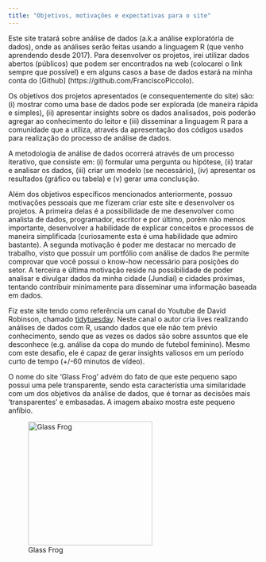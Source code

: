 ```yaml
---
title: "Objetivos, motivações e expectativas para o site"
---
```


Este site tratará sobre análise de dados (a.k.a análise exploratória de dados), onde  as análises serão feitas usando a linguagem R (que venho aprendendo desde 2017). Para desenvolver os projetos, irei utilizar dados abertos (públicos) que podem ser encontrados na web (colocarei o link sempre que possível) e em alguns casos a base de dados estará na minha conta do [Github] (https://github.com/FranciscoPiccolo). 

Os objetivos dos projetos apresentados (e consequentemente do site) são: (i) mostrar como uma base de dados pode ser explorada (de maneira rápida e simples), (ii) apresentar insights sobre os dados analisados, pois poderão agregar ao conhecimento do leitor e (iii) disseminar a linguagem R para a comunidade que a utiliza, através da apresentação dos códigos usados para realização do processo de análise de dados. 

A metodologia de análise de dados ocorrerá através de um processo iterativo, que consiste em: (i) formular uma pergunta ou hipótese, (ii) tratar e analisar os dados, (iii) criar um modelo (se necessário), (iv) apresentar os resultados (gráfico ou tabela) e (v) gerar uma conclusção.

Além dos objetivos específicos mencionados anteriormente, possuo motivações pessoais que me fizeram criar este site e desenvolver os projetos. A primeira delas é a possibilidade de me desenvolver como analista de dados, programador, escritor e por último, porém não menos importante, desenvolver a habilidade de explicar conceitos e processos de maneira simplificada (curiosamente esta é uma habilidade que admiro bastante). A segunda motivação é poder me destacar no mercado de trabalho, visto que possuir um portfólio com análise de dados lhe permite comprovar que você possui o know-how necessário para posições do setor. A terceira e última motivação reside na possibilidade de poder analisar e divulgar dados da minha cidade (Jundiaí) e cidades próximas, tentando contribuir minimamente para disseminar uma informação baseada em dados.

Fiz este site tendo como referência um canal do Youtube de David Robinson, chamado [tidytuesday](https://www.youtube.com/channel/UCeiiqmVK07qhY-wvg3IZiZQ). Neste canal o autor cria lives realizando análises de dados com R, usando dados que ele não tem prévio conhecimento, sendo que as vezes os dados são sobre assuntos que ele desconhece (e.g. análise da copa do mundo de futebol feminino). Mesmo com este desafio, ele é capaz de gerar insights valiosos em um período curto de tempo (+/-60 minutos de vídeo).

O nome do site 'Glass Frog' advém do fato de que este pequeno sapo possui uma pele transparente, sendo esta característia uma similaridade com um dos objetivos da análise de dados, que é tornar as decisões mais 'transparentes' e embasadas. A imagem abaixo mostra este pequeno anfíbio.

![Glass Frog](/Users/francisco.piccolo/Desktop/R/franciscopiccolo.github.io/site_images/glass_frog.png){width=250px}


